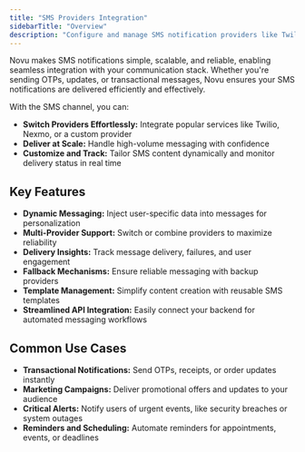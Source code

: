 ```yaml
---
title: "SMS Providers Integration"
sidebarTitle: "Overview"
description: "Configure and manage SMS notification providers like Twilio, Nexmo, and others with Novu's notification infrastructure."
---
```


Novu makes SMS notifications simple, scalable, and reliable, enabling seamless integration with your communication stack. Whether you're sending OTPs, updates, or transactional messages, Novu ensures your SMS notifications are delivered efficiently and effectively.

With the SMS channel, you can:

- **Switch Providers Effortlessly:** Integrate popular services like Twilio, Nexmo, or a custom provider
- **Deliver at Scale:** Handle high-volume messaging with confidence
- **Customize and Track:** Tailor SMS content dynamically and monitor delivery status in real time

## Key Features

- **Dynamic Messaging:** Inject user-specific data into messages for personalization
- **Multi-Provider Support:** Switch or combine providers to maximize reliability
- **Delivery Insights:** Track message delivery, failures, and user engagement
- **Fallback Mechanisms:** Ensure reliable messaging with backup providers
- **Template Management:** Simplify content creation with reusable SMS templates
- **Streamlined API Integration:** Easily connect your backend for automated messaging workflows

## Common Use Cases

- **Transactional Notifications:** Send OTPs, receipts, or order updates instantly
- **Marketing Campaigns:** Deliver promotional offers and updates to your audience
- **Critical Alerts:** Notify users of urgent events, like security breaches or system outages
- **Reminders and Scheduling:** Automate reminders for appointments, events, or deadlines